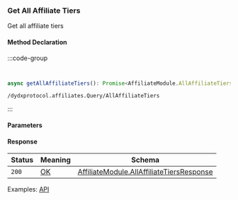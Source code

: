 ### Get All Affiliate Tiers

Get all affiliate tiers

#### Method Declaration

:::code-group

```python [Python]

```

```rust [Rust]
```

```typescript [TypeScript]
async getAllAffiliateTiers(): Promise<AffiliateModule.AllAffiliateTiersResponse>
```

```uri
/dydxprotocol.affiliates.Query/AllAffiliateTiers
```

:::

#### Parameters

#### Response

| Status    | Meaning   | Schema                                        |
| --------- | --------- | --------------------------------------------- |
| `200`     | [OK]      | [AffiliateModule.AllAffiliateTiersResponse]   |

Examples: [API]

[API]: https://test-dydx-rest.kingnodes.com/dydxprotocol/affiliates/all_affiliate_tiers

[OK]: /type/ok
[AffiliateModule.AllAffiliateTiersResponse]: /types/cosmos
